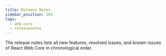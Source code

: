 ```yaml
---
title: Release Notes
sidebar_position: 101
tags:
  - web-core
  - releasenotes
---
```



The release notes lists all new features, resolved issues, and known issues of React Web Core in chronological order.

<ReleaseNotesGenerator noteKey="react-web-core" />

<head>
  <title>React Web Core Release Notes</title>
</head>
